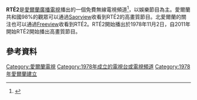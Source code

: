 {{expand|time=2016-03-20T12:42:24+00:00}}
'''RTÉ2'''是[[愛爾蘭廣播電視|愛爾蘭廣播電視]]播出的一個免費無線電視頻道<ref>{{cite news | url=http://www.rte.ie/laweb/brc/brc_1970s.html | work=RTÉ News | date=18 April 2006 | title=Features | accessdate=2016-03-20 | archive-date=2012-02-04 | archive-url=https://web.archive.org/web/20120204210214/http://www.rte.ie/laweb/brc/brc_1970s.html | dead-url=no }}</ref>，以娛樂節目為主。愛爾蘭共和國98%的觀眾可以通過[[Saorview|Saorview]]收看到RTÉ2的高畫質節目。北愛爾蘭的關注也可以通過[[Freeview|Freeview]]收看到RTÉ2。RTÉ2開始播出於1978年11月2日，自2011年開始RTÉ2開始播出高畫質節目。
==參考資料==
{{reflist}}
[[Category:愛爾蘭電視|Category:愛爾蘭電視]]
[[Category:1978年成立的電視台或電視頻道|Category:1978年成立的電視台或電視頻道]]
[[Category:1978年愛爾蘭建立|Category:1978年愛爾蘭建立]]